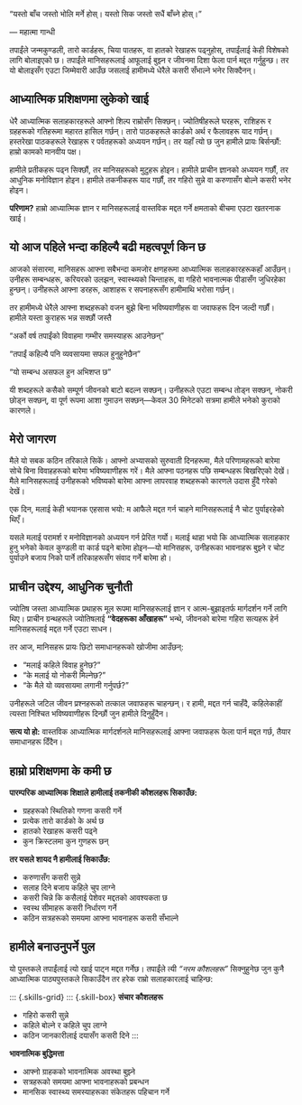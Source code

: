 <!-- ## परिचय -->

::: {.pull-quote}

"यस्तो बाँच जस्तो भोलि मर्ने होस्।
यस्तो सिक जस्तो सधैं बाँच्ने होस्।"

— महात्मा गान्धी
:::

तपाईंले जन्मकुण्डली, तारो कार्डहरू, चिया पातहरू, वा हातको रेखाहरू पढ्नुहोस्, तपाईंलाई केही विशेषको लागि बोलाइएको छ। तपाईंले मानिसहरूलाई आफूलाई बुझ्न र जीवनमा दिशा फेला पार्न मद्दत गर्नुहुन्छ। तर यो बोलाइसँग एउटा जिम्मेवारी आउँछ जसलाई हामीमध्ये धेरैले कसरी सँभाल्ने भनेर सिक्दैनन्।

## **आध्यात्मिक प्रशिक्षणमा लुकेको खाई**

धेरै आध्यात्मिक सलाहकारहरूले आफ्नो शिल्प राम्रोसँग सिक्छन्। ज्योतिषीहरूले घरहरू, राशिहरू र ग्रहहरूको गतिहरूमा महारत हासिल गर्छन्। तारो पाठकहरूले कार्डको अर्थ र फैलावहरू याद गर्छन्। हस्तरेखा पाठकहरूले रेखाहरू र पर्वतहरूको अध्ययन गर्छन्। तर यहाँ त्यो छ जुन हामीले प्रायः बिर्सन्छौं: हाम्रो कामको मानवीय पक्ष।

हामीले प्रतीकहरू पढ्न सिक्छौं, तर मानिसहरूको मुटुहरू होइन। हामीले प्राचीन ज्ञानको अध्ययन गर्छौं, तर आधुनिक मनोविज्ञान होइन। हामीले तकनीकहरू याद गर्छौं, तर गहिरो सुन्ने वा करुणासँग बोल्ने कसरी भनेर होइन।

::: {.highlight-box}
**परिणाम?** हाम्रो आध्यात्मिक ज्ञान र मानिसहरूलाई वास्तविक मद्दत गर्ने क्षमताको बीचमा एउटा खतरनाक खाई।
:::

## **यो आज पहिले भन्दा कहिल्यै बढी महत्वपूर्ण किन छ**

आजको संसारमा, मानिसहरू आफ्ना सबैभन्दा कमजोर क्षणहरूमा आध्यात्मिक सलाहकारहरूकहाँ आउँछन्। उनीहरू सम्बन्धहरू, करियरको उलझन, स्वास्थ्यको चिन्ताहरू, वा गहिरो भावनात्मक पीडासँग जुधिरहेका हुन्छन्। उनीहरूले आफ्ना डरहरू, आशाहरू र सपनाहरूसँग हामीमाथि भरोसा गर्छन्।

तर हामीमध्ये धेरैले आफ्ना शब्दहरूको वजन बुझे बिना भविष्यवाणीहरू वा जवाफहरू दिन जल्दी गर्छौं। हामीले यस्ता कुराहरू भन्न सक्छौं जस्तै

::: {.warning-box}
"अर्को वर्ष तपाईंको विवाहमा गम्भीर समस्याहरू आउनेछन्"

"तपाईं कहिल्यै पनि व्यवसायमा सफल हुनुहुनेछैन"

"यो सम्बन्ध असफल हुन अभिशप्त छ"
:::

यी शब्दहरूले कसैको सम्पूर्ण जीवनको बाटो बदल्न सक्छन्। उनीहरूले एउटा सम्बन्ध तोड्न सक्छन्, नोकरी छोड्न सक्छन्, वा पूर्ण रूपमा आशा गुमाउन सक्छन्—केवल 30 मिनेटको सत्रमा हामीले भनेको कुराको कारणले।

## **मेरो जागरण**

मैले यो सबक कठिन तरिकाले सिकें। आफ्नो अभ्यासको सुरुवाती दिनहरूमा, मैले परिणामहरूको बारेमा सोचे बिना विवाहहरूको बारेमा भविष्यवाणीहरू गरें। मैले आफ्ना पठनहरू पछि सम्बन्धहरू बिखरिएको देखें। मैले मानिसहरूलाई उनीहरूको भविष्यको बारेमा आफ्ना लापरवाह शब्दहरूको कारणले उदास हुँदै गरेको देखें।

एक दिन, मलाई केही भयानक एहसास भयो: म आफैले मद्दत गर्न चाहने मानिसहरूलाई नै चोट पुर्याइरहेको थिएँ।

यसले मलाई परामर्श र मनोविज्ञानको अध्ययन गर्न प्रेरित गर्यो। मलाई थाहा भयो कि आध्यात्मिक सलाहकार हुनु भनेको केवल कुण्डली वा कार्ड पढ्ने बारेमा होइन—यो मानिसहरू, उनीहरूका भावनाहरू बुझ्ने र चोट पुर्याउने बजाय निको पार्ने तरिकाहरूसँग संवाद गर्ने बारेमा हो।

## **प्राचीन उद्देश्य, आधुनिक चुनौती**

ज्योतिष जस्ता आध्यात्मिक प्रथाहरू मूल रूपमा मानिसहरूलाई ज्ञान र आत्म-बुझाइतर्फ मार्गदर्शन गर्ने लागि थिए। प्राचीन ग्रन्थहरूले ज्योतिषलाई **"वेदहरूका आँखाहरू"** भन्थे, जीवनको बारेमा गहिरा सत्यहरू हेर्न मानिसहरूलाई मद्दत गर्ने एउटा साधन।

तर आज, मानिसहरू प्रायः छिटो समाधानहरूको खोजीमा आउँछन्:

- "मलाई कहिले विवाह हुनेछ?"
- "के मलाई यो नोकरी मिल्नेछ?"
- "के मैले यो व्यवसायमा लगानी गर्नुपर्छ?"

उनीहरूले जटिल जीवन प्रश्नहरूको तत्काल जवाफहरू चाहन्छन्। र हामी, मद्दत गर्न चाहँदै, कहिलेकाहीं त्यस्ता निश्चित भविष्यवाणीहरू दिन्छौं जुन हामीले दिनुहुँदैन।

::: {.key-insight}
**सत्य यो हो:** वास्तविक आध्यात्मिक मार्गदर्शनले मानिसहरूलाई आफ्ना जवाफहरू फेला पार्न मद्दत गर्छ, तैयार समाधानहरू दिँदैन।
:::

## **हाम्रो प्रशिक्षणमा के कमी छ**

::: {.comparison-box}
**पारम्परिक आध्यात्मिक शिक्षाले हामीलाई तकनीकी कौशलहरू सिकाउँछ:**

- ग्रहहरूको स्थितिको गणना कसरी गर्ने
- प्रत्येक तारो कार्डको के अर्थ छ
- हातको रेखाहरू कसरी पढ्ने
- कुन क्रिस्टलमा कुन गुणहरू छन्

**तर यसले शायद नै हामीलाई सिकाउँछ:**

- करुणासँग कसरी सुन्ने
- सलाह दिने बजाय कहिले चुप लाग्ने
- कसरी चिन्ने कि कसैलाई पेशेवर मद्दतको आवश्यकता छ
- स्वस्थ सीमाहरू कसरी निर्धारण गर्ने
- कठिन सत्रहरूको समयमा आफ्ना भावनाहरू कसरी सँभाल्ने
:::

## **हामीले बनाउनुपर्ने पुल**

यो पुस्तकले तपाईंलाई त्यो खाई पाट्न मद्दत गर्नेछ। तपाईंले त्यी *"नरम कौशलहरू"* सिक्नुहुनेछ जुन कुनै आध्यात्मिक पाठ्यपुस्तकले सिकाउँदैन तर हरेक राम्रो सलाहकारलाई चाहिन्छ:

::: {.skills-grid}
::: {.skill-box}
**संचार कौशलहरू**

- गहिरो कसरी सुन्ने
- कहिले बोल्ने र कहिले चुप लाग्ने
- कठिन जानकारीलाई दयासँग कसरी दिने
:::

::: {.skill-box}
**भावनात्मिक बुद्धिमत्ता**

- आफ्नो ग्राहकको भावनात्मिक अवस्था बुझ्ने
- सत्रहरूको समयमा आफ्ना भावनाहरूको प्रबन्धन
- मानसिक स्वास्थ्य समस्याहरूका संकेतहरू पहिचान गर्ने
::: 